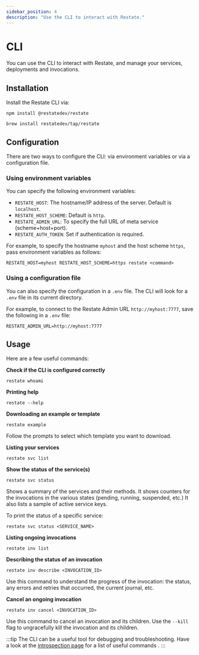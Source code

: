 ```yaml
---
sidebar_position: 4
description: "Use the CLI to interact with Restate."
---
```



# CLI 

You can use the CLI to interact with Restate, and manage your services, deployments and invocations.

## Installation

Install the Restate CLI via:

<Tabs groupId="operating-systems">
<TabItem value="lin" label="npm">

```shell
npm install @restatedev/restate
```

</TabItem>
<TabItem value="mac" label="Homebrew">

```shell
brew install restatedev/tap/restate
```

</TabItem>
</Tabs>


## Configuration

There are two ways to configure the CLI: via environment variables or via a configuration file.

### Using environment variables

You can specify the following environment variables:

- `RESTATE_HOST`: The hostname/IP address of the server. Default is `localhost`.
- `RESTATE_HOST_SCHEME`: Default is `http`.
- `RESTATE_ADMIN_URL`: To specify the full URL of meta service (scheme+host+port).
- `RESTATE_AUTH_TOKEN`: Set if authentication is required.

For example, to specify the hostname `myhost` and the host scheme `https`, pass environment variables as follows:

```shell
RESTATE_HOST=myhost RESTATE_HOST_SCHEME=https restate <command>
```

### Using a configuration file

You can also specify the configuration in a `.env` file. The CLI will look for a `.env` file in its current directory.

For example, to connect to the Restate Admin URL `http://myhost:7777`, save the following in a `.env` file:

```
RESTATE_ADMIN_URL=http://myhost:7777
```

## Usage

Here are a few useful commands:

**Check if the CLI is configured correctly**

```shell
restate whoami
```


**Printing help**

```shell 
restate --help
```

**Downloading an example or template**

```shell
restate example
```

Follow the prompts to select which template you want to download.

**Listing your services**

```shell
restate svc list
```

**Show the status of the service(s)**

```shell
restate svc status
```

Shows a summary of the services and their methods.
It shows counters for the invocations in the various states (pending, running, suspended, etc.)
It also lists a sample of active service keys.

To print the status of a specific service:

```shell
restate svc status <SERVICE_NAME>
```

**Listing ongoing invocations**

```shell
restate inv list
```

**Describing the status of an invocation**

```shell
restate inv describe <INVOCATION_ID>
```

Use this command to understand the progress of the invocation: the status, any errors and retries that occurred, the current journal, etc.

**Cancel an ongoing invocation**

```shell
restate inv cancel <INVOCATION_ID>
```

Use this command to cancel an invocation and its children. 
Use the `--kill` flag to ungracefully kill the invocation and its children.

:::tip
The CLI can be a useful tool for debugging and troubleshooting.
Have a look at the [introspection page](/services/introspection) for a list of useful commands .
:::